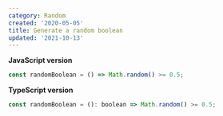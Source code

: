 ```yaml
---
category: Random
created: '2020-05-05'
title: Generate a random boolean
updated: '2021-10-13'
---
```


**JavaScript version**

```js
const randomBoolean = () => Math.random() >= 0.5;
```

**TypeScript version**

```js
const randomBoolean = (): boolean => Math.random() >= 0.5;
```
